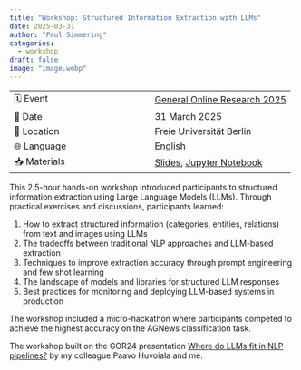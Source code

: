 ```yaml
---
title: "Workshop: Structured Information Extraction with LLMs"
date: 2025-03-31
author: "Paul Simmering"
categories:
  - workshop
draft: false
image: "image.webp"
---
```


| | |
| --- | --- |
| 🗓️ Event | [General Online Research 2025](https://www.gor.de/wp-content/uploads/2025/03/ConferenceProceedings_2025_FINAL-2.pdf)|
| 📅 Date | 31 March 2025 |
| 📍 Location | Freie Universität Berlin |
| 🌐 Language | English |
| 📥 Materials | [Slides](https://github.com/qagentur/structured-information-extraction-with-llms/blob/main/gor25_workshop.pdf), [Jupyter Notebook](https://colab.research.google.com/drive/1lpQDRxTx3tnbChFqGUOW6vEF7CwZ3aw3) |

This 2.5-hour hands-on workshop introduced participants to structured information extraction using Large Language Models (LLMs). Through practical exercises and discussions, participants learned:

1. How to extract structured information (categories, entities, relations) from text and images using LLMs
2. The tradeoffs between traditional NLP approaches and LLM-based extraction
3. Techniques to improve extraction accuracy through prompt engineering and few shot learning
4. The landscape of models and libraries for structured LLM responses
5. Best practices for monitoring and deploying LLM-based systems in production

The workshop included a micro-hackathon where participants competed to achieve the highest accuracy on the AGNews classification task.

The workshop built on the GOR24 presentation [Where do LLMs fit in NLP pipelines?](/talks/gor2024) by my colleague Paavo Huvoiala and me.
